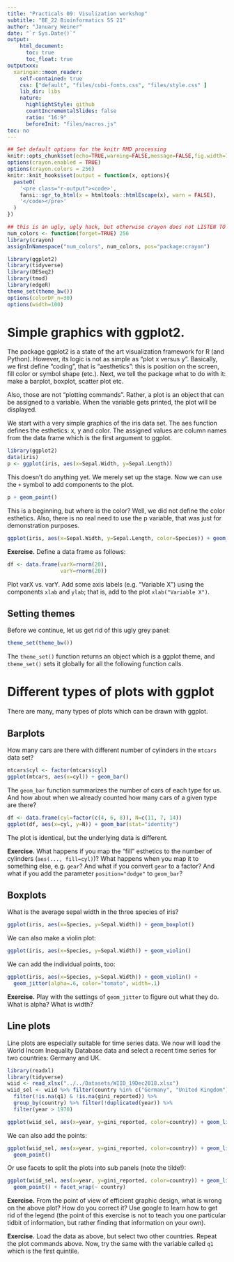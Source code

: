 ```yaml
---
title: "Practicals 09: Visulization workshop"
subtitle: "BE_22 Bioinformatics SS 21"
author: "January Weiner"
date: "`r Sys.Date()`"
output:
    html_document:
      toc: true
      toc_float: true
outputxxx:
  xaringan::moon_reader:
    self-contained: true
    css: ["default", "files/cubi-fonts.css", "files/style.css" ]
    lib_dir: libs
    nature:
      highlightStyle: github
      countIncrementalSlides: false
      ratio: "16:9"
      beforeInit: "files/macros.js"
toc: no
---
```


```r
## Set default options for the knitr RMD processing
knitr::opts_chunk$set(echo=TRUE,warning=FALSE,message=FALSE,fig.width=7,fig.height=5,cache=TRUE,autodep=TRUE, results="hide")
options(crayon.enabled = TRUE)
options(crayon.colors = 256)
knitr::knit_hooks$set(output = function(x, options){
  paste0(
    '<pre class="r-output"><code>',
    fansi::sgr_to_html(x = htmltools::htmlEscape(x), warn = FALSE),
    '</code></pre>'
  )
})

## this is an ugly, ugly hack, but otherwise crayon does not LISTEN TO REASON!!!
num_colors <- function(forget=TRUE) 256
library(crayon)
assignInNamespace("num_colors", num_colors, pos="package:crayon")
```

```r
library(ggplot2)
library(tidyverse)
library(DESeq2)
library(tmod)
library(edgeR)
theme_set(theme_bw())
options(colorDF_n=30)
options(width=100)
```


# Simple graphics with ggplot2.

The package ggplot2 is a state of the art visualization framework for R
(and Python). However, its logic is not as simple as "plot x versus y".
Basically, we first define "coding", that is "aesthetics": this is position
on the screen, fill color or symbol shape (etc.). Next, we tell the package
what to do with it: make a barplot, boxplot, scatter plot etc.

Also, those are not "plotting commands". Rather, a plot is an object that
can be assigned to a variable. When the variable gets printed, the plot
will be displayed.

We start with a very simple graphics of the iris data set.  The aes
function defines the esthetics: x, y and color. The assigned values are
column names from the data frame which is the first argument to ggplot.

```r
library(ggplot2)
data(iris)
p <- ggplot(iris, aes(x=Sepal.Width, y=Sepal.Length))
```

This doesn't do anything yet. We merely set up the stage. Now we can use
the `+` symbol to add components to the plot.

```r
p + geom_point()
```

This is a beginning, but where is the color? Well, we did not define the
color esthetics. Also, there is no real need to use the p variable, that
was just for demonstration purposes.

```r
ggplot(iris, aes(x=Sepal.Width, y=Sepal.Length, color=Species)) + geom_point()
```

**Exercise.** Define a data frame as follows:

```r
df <- data.frame(varX=rnorm(20),
                 varY=rnorm(20))
```

Plot varX vs. varY. Add some axis labels (e.g. "Variable X") using the
components `xlab` and `ylab`; that is, add to the plot `xlab("Variable X")`.

## Setting themes

Before we continue, let us get rid of this ugly grey panel:

```r
theme_set(theme_bw())
```

The `theme_set()` function returns an object which is a ggplot theme, and
`theme_set()` sets it globally for all the following function calls.


# Different types of plots with ggplot

There are many, many types of plots which can be drawn with ggplot. 

## Barplots

How many cars are there with different number of cylinders in the `mtcars`
data set?

```r
mtcars$cyl <- factor(mtcars$cyl)
ggplot(mtcars, aes(x=cyl)) + geom_bar()
```

The `geom_bar` function summarizes the number of cars of each type for us.
And how about when we already counted how many cars of a given type are
there?

```r
df <- data.frame(cyl=factor(c(4, 6, 8)), N=c(11, 7, 14))
ggplot(df, aes(x=cyl, y=N)) + geom_bar(stat="identity")
```

The plot is identical, but the underlying data is different.

**Exercise.** What happens if you map the "fill" esthetics to the number of
cylinders (`aes(..., fill=cyl)`)? What happens when you map it to something
else, e.g. `gear`? And what if you convert `gear` to a factor? And what if
you add the parameter `position="dodge"` to `geom_bar`?


## Boxplots

What is the average sepal width in the three species of iris?

```r
ggplot(iris, aes(x=Species, y=Sepal.Width)) + geom_boxplot()
```

We can also make a violin plot:

```r
ggplot(iris, aes(x=Species, y=Sepal.Width)) + geom_violin() 
```

We can add the individual points, too:


```r
ggplot(iris, aes(x=Species, y=Sepal.Width)) + geom_violin() + 
  geom_jitter(alpha=.6, color="tomato", width=.1)
```

**Exercise.** Play with the settings of `geom_jitter` to figure out what
they do. What is alpha? What is width?

## Line plots

Line plots are especially suitable for time series data. We now will load
the World Incom Inequality Database data and select a recent time series for two
countries: Germany and UK. 

```r
library(readxl)
library(tidyverse)
wiid <- read_xlsx("../../Datasets/WIID_19Dec2018.xlsx")
wiid_sel <- wiid %>% filter(country %in% c("Germany", "United Kingdom")) %>% 
  filter(!is.na(q1) & !is.na(gini_reported)) %>%
  group_by(country) %>% filter(!duplicated(year)) %>%
  filter(year > 1970)

ggplot(wiid_sel, aes(x=year, y=gini_reported, color=country)) + geom_line()
```

We can also add the points:

```r
ggplot(wiid_sel, aes(x=year, y=gini_reported, color=country)) + geom_line() + 
  geom_point()
```

Or use facets to split the plots into sub panels (note the tilde!):

```r
ggplot(wiid_sel, aes(x=year, y=gini_reported, color=country)) + geom_line() + 
  geom_point() + facet_wrap(~ country)
```

**Exercise.** From the point of view of efficient graphic design, what is
wrong on the above plot? How do you correct it? Use google to learn how to
get rid of the legend (the point of this exercise is not to teach you one
particular tidbit of information, but rather finding that information on
your own).

**Exercise.** Load the data as above, but select two other countries.
Repeat the plot commands above. Now, try the same with the variable called
`q1` which is the first quintile.

